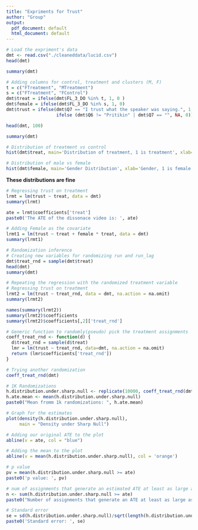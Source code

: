 ```yaml
---
title: "Expriments for Trust"
author: "Group"
output:
  pdf_document: default
  html_document: default
---
```


```r
# Load the expriment's data
dmt <- read.csv("./cleaneddata/lucid.csv")
head(dmt)
``` 
```r
summary(dmt)
```

```r
# Adding columns for control, treatment and clusters (M, F)
t = c("FTreatment", "MTreatment")
s = c("FTreatment", "FControl")
dmt$treat = ifelse(dmt$FL_3_DO %in% t, 1, 0 )
dmt$female = ifelse(dmt$FL_3_DO %in% s, 1, 0)
dmt$trust = ifelse(dmt$Q7 == "I trust what the speaker was saying.", 1,
                   ifelse (dmt$Q6 != "Pritikin" | dmt$Q7 == "", NA, 0))
```
```r
head(dmt, 100)
```
```r
summary(dmt)
```
```r
# Distribution of treatment vs control
hist(dmt$treat, main='Distribution of treatment, 1 is treatment', xlab='Treatment')
```
```r
# Distribution of male vs female
hist(dmt$female, main='Gender Distribution', xlab='Gender, 1 is female')
```
**These distributions are fine**
```r
# Regressing trust on treatment
lrmt = lm(trust ~ treat, data = dmt)
summary(lrmt)
```
```r
ate = lrmt$coefficients['treat']
paste0('The ATE of the dissonace video is: ', ate)
```


```r
# Adding Female as the covariate
lrmt1 = lm(trust ~ treat + female * treat, data = dmt)
summary(lrmt1)
```


```r
# Randomization inference
# Creating new variables for randomizing run and run_lag
dmt$treat_rnd = sample(dmt$treat)
head(dmt)
summary(dmt)
```
```r
# Repeating the regression with the randomized treatment variable
# Regressing trust on treatment
lrmt2 = lm(trust ~ treat_rnd, data = dmt, na.action = na.omit)
summary(lrmt2)
```
```r
names(summary(lrmt2))
summary(lrmt2)$coefficients
summary(lrmt2)$coefficients[,2]['treat_rnd']
```
```r
# Generic function to randomly(pseudo) pick the treatment assignments
coeff_treat_rnd <- function(d) {
  d$treat_rnd = sample(d$treat)
  lmr = lm(trust ~ treat_rnd, data=dmt, na.action = na.omit)
  return (lmr$coefficients['treat_rnd'])
}

# Trying another randomization
coeff_treat_rnd(dmt)
```
```r
# 1K Randomizations
h.distribution.under.sharp.null <- replicate(10000, coeff_treat_rnd(dmt))
h.ate.mean <- mean(h.distribution.under.sharp.null)
paste0("Mean fromm 1k randomizations: ", h.ate.mean)

```

```r
# Graph for the estimates
plot(density(h.distribution.under.sharp.null), 
     main = "Density under Sharp Null")

# Adding our original ATE to the plot
abline(v = ate, col = "blue")

# Adding the mean to the plot
abline(v = mean(h.distribution.under.sharp.null), col = 'orange')
```
```r
# p value
pv = mean(h.distribution.under.sharp.null >= ate)
paste0('p value: ', pv)
```
```r
# num of assignments that generate an estimated ATE at least as large as the actual
n <- sum(h.distribution.under.sharp.null >= ate)
paste0("Number of assignments that generate an ATE at least as large as what we got from the experiment: ", n)
```


```r
# Standard error
se = sd(h.distribution.under.sharp.null)/sqrt(length(h.distribution.under.sharp.null))
paste0('Standard error: ', se)
                                             
                                            
```
